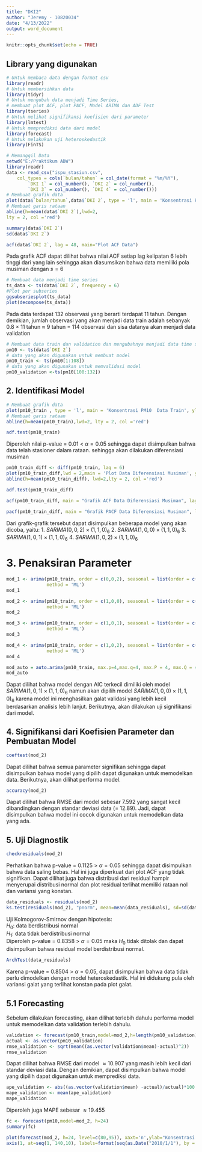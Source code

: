 ---
title: "DKI2"
author: "Jeremy - 10820034"
date: "4/13/2022"
output: word_document
---

```{r setup, include=FALSE}
knitr::opts_chunk$set(echo = TRUE)
```

## Library yang digunakan
```{r message=FALSE, warning=FALSE}
# Untuk membaca data dengan format csv
library(readr)
# Untuk membersihkan data
library(tidyr)
# Untuk mengubah data menjadi Time Series,
# membuat plot ACF, plot PACF, Model ARIMA dan ADF Test
library(tseries)
# Untuk melihat signifikansi koefisien dari parameter
library(lmtest)
# Untuk memprediksi data dari model
library(forecast)
# Untuk melakukan uji heteroskedastik
library(FinTS)
```

```{r message=FALSE, warning=FALSE}
# Memanggil Data
setwd("E:/Praktikum ADW")
library(readr)
data <- read_csv("ispu_stasiun.csv", 
    col_types = cols(`bulan/tahun` = col_date(format = "%m/%Y"), 
        `DKI 1` = col_number(), `DKI 2` = col_number(), 
        `DKI 3` = col_number(), `DKI 4` = col_number()))
# Membuat grafik data
plot(data$`bulan/tahun`,data$`DKI 2`, type = 'l', main = 'Konsentrasi PM10 di Kelapa Gading Tahun 2010-2021', xlab = "Tahun", ylab = "Konsentrasi PM10 (µgr/m^3)")
# Membuat garis rataan
abline(h=mean(data$`DKI 2`),lwd=2,
lty = 2, col ='red')
```

```{r}
summary(data$`DKI 2`)
sd(data$`DKI 2`)
```

```{r}
acf(data$`DKI 2`, lag = 48, main="Plot ACF Data")
```

Pada grafik ACF dapat dilihat bahwa nilai ACF setiap lag kelipatan 6 lebih tinggi dari yang lain sehingga akan diasumsikan bahwa data memiliki pola musiman dengan $s=6$

```{r}
# Membuat data menjadi time series
ts_data <- ts(data$`DKI 2`, frequency = 6)
#Plot per subseries
ggsubseriesplot(ts_data)
plot(decompose(ts_data))
```

Pada data terdapat 132 observasi yang berarti terdapat 11 tahun. Dengan demikian, jumlah observasi yang akan menjadi data train adalah sebanyak 0.8 $\times$ 11 tahun $\approx$ 9 tahun = 114 observasi dan sisa datanya akan menjadi data validation

```{r}
# Membuat data train dan validation dan mengubahnya menjadi data time series 
pm10 <- ts(data$`DKI 2`)
# data yang akan digunakan untuk membuat model
pm10_train <- ts(pm10[1:108])
# data yang akan digunakan untuk memvalidasi model
pm10_validation <-ts(pm10[108:132])
```
 
## 2. Identifikasi Model

```{r}
# Membuat grafik data
plot(pm10_train , type = 'l', main = 'Konsentrasi PM10  Data Train', ylab = "Konsentrasi PM10")
# Membuat garis rataan
abline(h=mean(pm10_train),lwd=2, lty = 2, col ='red')
```

```{r}
adf.test(pm10_train)
```

Diperoleh nilai p-value = 0.01 < $\alpha = 0.05$ sehingga dapat disimpulkan bahwa data telah stasioner dalam rataan. sehingga akan dilakukan diferensiasi musiman

```{r}
pm10_train_diff <- diff(pm10_train, lag = 6)
plot(pm10_train_diff,lwd = 2,main = 'Plot Data Diferensiasi Musiman', ylab="PM10 Train Diff")
abline(h=mean(pm10_train_diff), lwd=2,lty = 2, col ='red')
```

```{r}
adf.test(pm10_train_diff)
```

```{r}
acf(pm10_train_diff, main = "Grafik ACF Data Diferensiasi Musiman", lag.max = 36)
```

```{r}
pacf(pm10_train_diff, main = "Grafik PACF Data Diferensiasi Musiman", lag.max = 49)
```

Dari grafik-grafik tersebut dapat disimpulkan beberapa model yang akan dicoba, yaitu:
1. $SARIMA(0,0,2)\times(1,1,0)_6$
2. $SARIMA(1,0,0)\times(1,1,0)_6$
3. $SARIMA(1,0,1)\times(1,1,0)_6$
4. $SARIMA(1,0,2)\times(1,1,0)_6$

# 3. Penaksiran Parameter
```{r}
mod_1 <- arima(pm10_train, order = c(0,0,2), seasonal = list(order = c(1,1,0), period = 6),
               method = 'ML')
mod_1
```

```{r}
mod_2 <- arima(pm10_train, order = c(1,0,0), seasonal = list(order = c(1,1,0), period = 6),
               method = 'ML')
mod_2
```

```{r}
mod_3 <- arima(pm10_train, order = c(1,0,1), seasonal = list(order = c(1,1,0), period = 6),
               method = 'ML')
mod_3
```
```{r}
mod_4 <- arima(pm10_train, order = c(1,0,2), seasonal = list(order = c(1,1,0), period = 6),
               method = 'ML')
mod_4
```


```{r}
mod_auto = auto.arima(pm10_train, max.p=4,max.q=4, max.P = 4, max.Q = 4,seasonal =TRUE, stationary = FALSE)
mod_auto
```

Dapat dilihat bahwa model dengan AIC terkecil dimiliki oleh model $SARIMA(1,0,1)\times(1,1,0)_6$ namun akan dipilih model $SARIMA(1,0,0)\times(1,1,0)_6$ karena model ini menghasilkan galat validasi yang lebih kecil berdasarkan analisis lebih lanjut. Berikutnya, akan dilakukan uji signifikansi dari model.


## 4. Signifikansi dari Koefisien Parameter dan Pembuatan Model
```{r}
coeftest(mod_2)
```

Dapat dilihat bahwa semua parameter signifikan sehingga dapat disimpulkan bahwa model yang dipilih dapat digunakan untuk memodelkan data. Berikutnya, akan dilihat performa model.

```{r}
accuracy(mod_2)
```

Dapat dilihat bahwa RMSE dari model sebesar $7.592$ yang sangat kecil dibandingkan dengan standar deviasi data (= 12.89). Jadi, dapat disimpulkan bahwa model ini cocok digunakan untuk memodelkan data yang ada.

## 5. Uji Diagnostik
```{r}
checkresiduals(mod_2)
```

Perhatikan bahwa p-value = 0.1125 > $\alpha = 0.05$ sehingga dapat disimpulkan bahwa data saling bebas. Hal ini juga diperkuat dari plot ACF yang tidak signifikan. Dapat dilihat juga bahwa distribusi dari residual hampir menyerupai distribusi normal dan plot residual terlihat memiliki rataan nol dan variansi yang konstan.

```{r}
data_residuals <- residuals(mod_2)
ks.test(residuals(mod_2), "pnorm", mean=mean(data_residuals), sd=sd(data_residuals))
```
Uji Kolmogorov-Smirnov dengan hipotesis:  
$H_0:$ data berdistribusi normal  
$H_1:$ data tidak berdistribusi normal  
Diperoleh p-value = 0.8358 > $\alpha = 0.05$ maka $H_0$ tidak ditolak dan dapat disimpulkan bahwa residual model berdistribusi normal.

```{r}
ArchTest(data_residuals)
```

Karena p-value = $0.8504$ > $\alpha = 0.05$, dapat disimpulkan bahwa data tidak perlu dimodelkan dengan model heteroskedastik. Hal ini didukung pula oleh variansi galat yang terlihat konstan pada plot galat.

## 5.1 Forecasting
Sebelum dilakukan forecasting, akan dilihat terlebih dahulu performa model untuk memodelkan data validation terlebih dahulu.

```{r}
validation <- forecast(pm10_train,model=mod_2,h=length(pm10_validation))
actual <- as.vector(pm10_validation)
rmse_validation <- sqrt(mean((as.vector(validation$mean)-actual)^2))
rmse_validation
```
Dapat dilihat bahwa RMSE dari model $\approx 10.907$ yang masih lebih kecil dari standar deviasi data. Dengan demikian, dapat disimpulkan bahwa model yang dipilih dapat digunakan untuk memprediksi data.

```{r}
ape_validation <- abs((as.vector(validation$mean) -actual)/actual)*100
mape_validation <- mean(ape_validation)
mape_validation
```

Diperoleh juga MAPE sebesar $\approx 19.455%$

```{r}
fc <- forecast(pm10,model=mod_2, h=24)
summary(fc)
```

```{r}
plot(forecast(mod_2, h=24, level=c(80,95)), xaxt='n',ylab="Konsentrasi PM10 (µgr/m^3)", xlab="Bulan/Tahun", main="Forecast ARIMA(1,0,0)(1,1,0)[6] untuk Konsentrasi PM10 di Kelapa Gading")
axis(1, at=seq(1, 140,10), labels=format(seq(as.Date("2010/1/1"), by = "year", length.out = 14),format("%b %Y")), cex.axis=0.8, xpd=TRUE)
```


